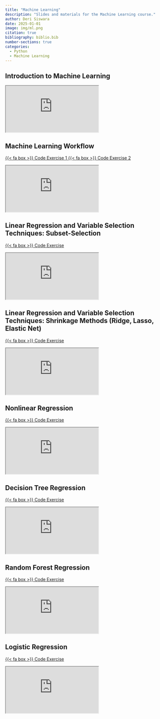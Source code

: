 ```yaml
---
title: "Machine Learning"
description: "Slides and materials for the Machine Learning course."
author: Deri Siswara
date: 2025-01-01
image: img/ml.png
citation: true
bibliography: biblio.bib
number-sections: true
categories:
  - Python
  - Machine Learning
---
```


## Introduction to Machine Learning

<iframe class="slides" src="https://derisiswara.quarto.pub/ml_w1/#/title-slide"></iframe>

## Machine Learning Workflow

<span class="listing-btn-group">
<a href="https://derisiswara.quarto.pub/ml_wf_smpl/" class="btn" role="button">{{< fa box >}} Code Exercise 1 </a>
<a href="https://derisiswara.quarto.pub/code_exercise_ml_wf/" class="btn" role="button">{{< fa box >}} Code Exercise 2 </a>

<iframe class="slides" src="https://derisiswara.quarto.pub/ml_w2/#/title-slide"></iframe>

## Linear Regression and Variable Selection Techniques: Subset-Selection

<span class="listing-btn-group">
<a href="https://derisiswara.quarto.pub/regresi-linier-dan-teknik-seleksi-peubah---subset-selection/" class="btn" role="button">{{< fa box >}} Code Exercise </a>

<iframe class="slides" src="https://derisiswara.quarto.pub/ml_w3/#/title-slide"></iframe>

## Linear Regression and Variable Selection Techniques: Shrinkage Methods (Ridge, Lasso, Elastic Net)

<span class="listing-btn-group">
<a href="https://derisiswara.quarto.pub/week4_ml/" class="btn" role="button">{{< fa box >}} Code Exercise </a>

<iframe class="slides" src="https://derisiswara.quarto.pub/ml_w4/#/title-slide"></iframe>

## Nonlinear Regression

<span class="listing-btn-group">
<a href="https://derisiswara.quarto.pub/week5_ml/" class="btn" role="button">{{< fa box >}} Code Exercise </a>

<iframe class="slides" src="https://derisiswara.quarto.pub/ml_w5/#/title-slide"></iframe>

## Decision Tree Regression

<span class="listing-btn-group">
<a href="https://derisiswara.quarto.pub/week6_ml/" class="btn" role="button">{{< fa box >}} Code Exercise </a>

<iframe class="slides" src="https://derisiswara.quarto.pub/ml_w6/#/title-slide"></iframe>

## Random Forest Regression

<span class="listing-btn-group">
<a href="https://derisiswara.quarto.pub/week6_ml/" class="btn" role="button">{{< fa box >}} Code Exercise </a>

<iframe class="slides" src="https://derisiswara.quarto.pub/ml_w6/#/random-forest"></iframe>

## Logistic Regression

<span class="listing-btn-group">
<a href="https://derisiswara.org/projects/End_to_end_ML.html" class="btn" role="button">{{< fa box >}} Code Exercise </a>

<iframe class="slides" src="https://derisiswara.quarto.pub/ml_w8/#/title-slide"></iframe>